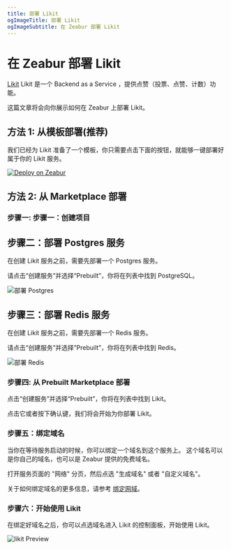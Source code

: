 ```yaml
---
title: 部署 Likit
ogImageTitle: 部署 Likit
ogImageSubtitle: 在 Zeabur 部署 Likit
---
```



# 在 Zeabur 部署 Likit

[Likit](https://github.com/CorrectRoadH/Likit) Likit 是一个 Backend as a Service ，提供点赞（投票、点赞、计数）功能。

这篇文章将会向你展示如何在 Zeabur 上部署 Likit。

## 方法 1: 从模板部署(推荐)

我们已经为 Likit 准备了一个模板，你只需要点击下面的按钮，就能够一键部署好属于你的 Likit 服务。

[![Deploy on Zeabur](https://zeabur.com/button.svg)](https://zeabur.com/templates/KZOLHA?referralCode=CorrectRoadH)

## 方法 2: 从 Marketplace 部署

### 步骤一: 步骤一：创建项目

<CreateProject />

## 步骤二：部署 Postgres 服务

在创建 Likit 服务之前，需要先部署一个 Postgres 服务。

请点击“创建服务”并选择“Prebuilt”，你将在列表中找到 PostgreSQL。

![部署 Postgres](/marketplace/likit/likit-postgres.png)

## 步骤三：部署 Redis 服务

在创建 Likit 服务之前，需要先部署一个 Redis 服务。

请点击“创建服务”并选择”Prebuilt”，你将在列表中找到 Redis。

![部署 Redis](/marketplace/likit/likit-redis.png)

### 步骤四: 从 Prebuilt Marketplace 部署

点击“创建服务”并选择“Prebuilt”，你将在列表中找到 Likit。

点击它或者按下确认键，我们将会开始为你部署 Likit。

### 步骤五：绑定域名

当你在等待服务启动的时候，你可以绑定一个域名到这个服务上。
这个域名可以是你自己的域名，也可以是 Zeabur 提供的免费域名。

打开服务页面的 "网络" 分页，然后点选 "生成域名" 或者 "自定义域名"。

关于如何绑定域名的更多信息，请参考 [绑定网域](/deploy/domain-binding)。

### 步骤六：开始使用 Likit

在绑定好域名之后，你可以点选域名进入 Likit 的控制面板，开始使用 Likit。

![likit Preview](/marketplace/likit/likit.png)
